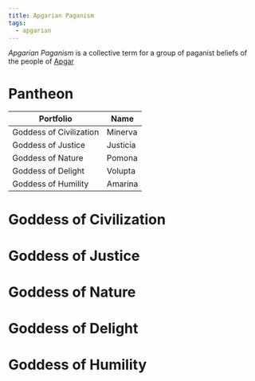 ```yaml
---
title: Apgarian Paganism
tags:
  - apgarian
---
```


_Apgarian Paganism_ is a collective term for a group of paganist beliefs of the
people of [Apgar](../../../locations/apgar.mdx)

# Pantheon

| Portfolio               | Name     |
| ----------------------- | -------- |
| Goddess of Civilization | Minerva  |
| Goddess of Justice      | Justicia |
| Goddess of Nature       | Pomona   |
| Goddess of Delight      | Volupta  |
| Goddess of Humility     | Amarina  |

# Goddess of Civilization

# Goddess of Justice

# Goddess of Nature

# Goddess of Delight

# Goddess of Humility
